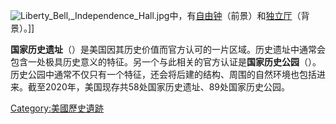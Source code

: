 {{About|英文名为“National Historic Site”的美国历史遗址|英文名称为“National Historic Landmark”的历史遗迹名录|美国国家历史名胜|1966年设立、英文名称为“National Register of Historic Places”的名录|国家史迹名录}}

{{expand English}}
{{Unreferenced|time=2021-03-29T01:27:57+00:00}}

[[File:Liberty_Bell,_Independence_Hall.jpg|thumb]]中，有[[自由钟|自由钟]]（前景）和[[美国独立纪念馆|独立厅]]（背景）。]]

'''国家历史遗址'''（{{lang-en|National Historic Site}}）是美国因其历史价值而官方认可的一片区域。历史遗址中通常会包含一处极具历史意义的特征。另一个与此相关的官方认证是'''国家历史公园'''（{{lang|en|National Historical Park}}）。历史公园中通常不仅只有一个特征，还会将后建的结构、周围的自然环境也包括进来。截至2020年，美国现存共58处国家历史遗址、89处国家历史公园。

{{US-geo-stub}}

[[Category:美國歷史遺跡|Category:美國歷史遺跡]]